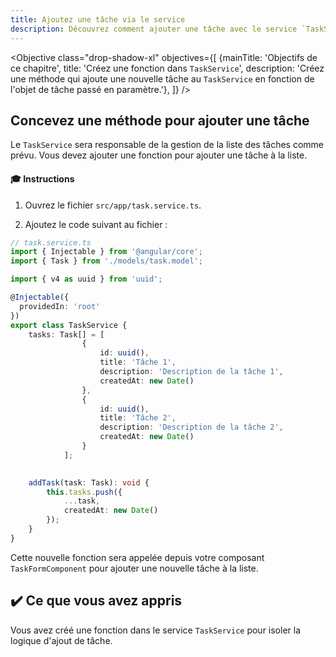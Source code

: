 ```yaml
---
title: Ajoutez une tâche via le service
description: Découvrez comment ajouter une tâche avec le service `TaskService` dans votre application Angular.
---
```



<Objective class="drop-shadow-xl" objectives={[
{mainTitle: 'Objectifs de ce chapitre', title: 'Créez une fonction dans `TaskService`', description: 'Créez une méthode qui ajoute une nouvelle tâche au `TaskService` en fonction de l\'objet de tâche passé en paramètre.'},
]} />

## Concevez une méthode pour ajouter une tâche

Le `TaskService` sera responsable de la gestion de la liste des tâches comme prévu.
Vous devez ajouter une fonction pour ajouter une tâche à la liste.

#### 🎓 Instructions

1. Ouvrez le fichier `src/app/task.service.ts`.

2. Ajoutez le code suivant au fichier :

```typescript ins={"Importez le package uuid": 4-5} ins={"Ajoutez la fonction addTask": 26-32}
// task.service.ts
import { Injectable } from '@angular/core';
import { Task } from './models/task.model';

import { v4 as uuid } from 'uuid';

@Injectable({
  providedIn: 'root'
})
export class TaskService {
    tasks: Task[] = [
                {
                    id: uuid(),
                    title: 'Tâche 1',
                    description: 'Description de la tâche 1',
                    createdAt: new Date()
                },
                {
                    id: uuid(),
                    title: 'Tâche 2',
                    description: 'Description de la tâche 2',
                    createdAt: new Date()
                }
            ];

    
    addTask(task: Task): void {
        this.tasks.push({
            ...task,
            createdAt: new Date()
        });
    }
}
```

Cette nouvelle fonction sera appelée depuis votre composant `TaskFormComponent` pour ajouter une nouvelle tâche à la liste.

## ✔️ Ce que vous avez appris

Vous avez créé une fonction dans le service `TaskService` pour isoler la logique d'ajout de tâche.
